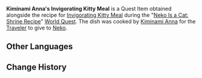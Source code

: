 {{Item Infobox
|id           = 101591
|image        = Item Invigorating Kitty Meal.png
|type         = Quest Items
|description  = An [[Invigorating Kitty Meal]] made personally by [[Kiminami Anna]].<br />You're not certain if [[Neko]] would like it or not...
|source1      = [[Neko Is a Cat: Shrine Recipe]]
}}
'''Kiminami Anna's Invigorating Kitty Meal''' is a Quest Item obtained alongside the recipe for [[Invigorating Kitty Meal]] during the "[[Neko Is a Cat: Shrine Recipe]]" [[World Quest]]. The dish was cooked by [[Kiminami Anna]] for the [[Traveler]] to give to [[Neko]].

==Other Languages==
{{Other Languages|default_hidden = 1
|en      = Kiminami Anna's Invigorating Kitty Meal
|zhs     = 木南杏奈的「活力喵饭」
|zhs_rm  = Mùnán Xìngnài de "Huólì Miāo Fàn"
|zht     = 木南杏奈的「活力喵飯」
|zht_rm  = Mùnán Xìngnài de "Huólì Miāo Fàn"
|ja      = 木南杏奈の「活力にゃんこ飯」
|ja_rm   = Kiminami Anna no "Katsuryoku Nyankohan"
|ko      = 키미나미 안나의 「활력충만 고양이 밥」
|ko_rm   = Kiminami Anna-ui "Hwallyeokchungman Goyang'i Bap"
|es      = Comida felina revitalizante de Kiminami Anna
|fr      = Pâté miaou revigorant de Kiminami Anna
|ru      = «Бодрящее кошачье лакомство» Анны Киминами
|th      = "Invigorating Kitty Meal" ของ Kiminami Anna
|th_rm   = 
|vi      = "Cơm Mèo Năng Động" của Kiminami Anna
|de      = Kiminami Annas „belebende Katzenmahlzeit“
|id      = Invigorating Kitty Meal dari Kiminami Anna
|pt      = Refeição Revigorante Miau de Kiminami Anna
}}

==Change History==
{{Change History|2.1}}